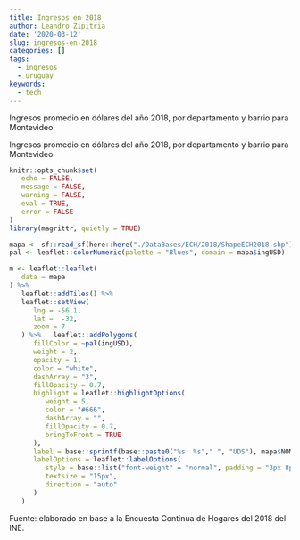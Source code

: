 ```yaml
---
title: Ingresos en 2018
author: Leandro Zipitria
date: '2020-03-12'
slug: ingresos-en-2018
categories: []
tags:
  - ingresos
  - uruguay
keywords:
  - tech
---
```


Ingresos promedio en dólares del año 2018, por departamento y barrio para Montevideo.

<!--more-->

Ingresos promedio en dólares del año 2018, por departamento y barrio para Montevideo. 

```r
knitr::opts_chunk$set(
   echo = FALSE,
   message = FALSE,
   warning = FALSE,
   eval = TRUE,
   error = FALSE
)
library(magrittr, quietly = TRUE)
```

```r
mapa <- sf::read_sf(here::here("./DataBases/ECH/2018/ShapeECH2018.shp"))
pal <- leaflet::colorNumeric(palette = "Blues", domain = mapa$ingUSD)
```

```r
m <- leaflet::leaflet(
   data = mapa
) %>%
   leaflet::addTiles() %>%
   leaflet::setView(
      lng = -56.1,
      lat =  -32,
      zoom = 7
   ) %>%   leaflet::addPolygons(
      fillColor = ~pal(ingUSD),
      weight = 2,
      opacity = 1,
      color = "white",
      dashArray = "3",
      fillOpacity = 0.7,
      highlight = leaflet::highlightOptions(
         weight = 5,
         color = "#666",
         dashArray = "",
         fillOpacity = 0.7,
         bringToFront = TRUE
      ),
      label = base::sprintf(base::paste0("%s: %s"," ", "UDS"), mapa$NOMBRE, mapa$ingUSD),
      labelOptions = leaflet::labelOptions(
         style = base::list("font-weight" = "normal", padding = "3px 8px"),
         textsize = "15px",
         direction = "auto"
      )
   )
```

Fuente: elaborado en base a la Encuesta Continua de Hogares del 2018 del INE.
